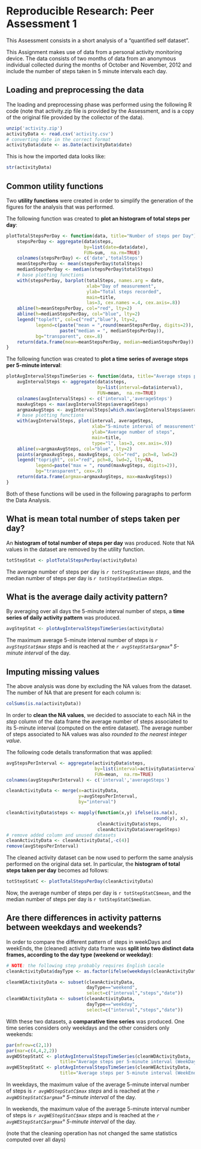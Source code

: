 # Reproducible Research: Peer Assessment 1

This Assessment consists in a short analysis of a "quantified self dataset".

This Assignment makes use of data from a personal activity monitoring device. The data consists of two months of data from an anonymous individual collected during the months of October and November, 2012 and include the number of steps taken in 5 minute intervals each day.

## Loading and preprocessing the data
The loading and preprocessing phase was performed using the following R code (note that activity.zip file is provided by the Assessment, and is a copy of the original file provided by the collector of the data).

```r
unzip('activity.zip')
activityData <- read.csv('activity.csv')
# converting date in the correct format
activityData$date <- as.Date(activityData$date)
```

This is how the imported data looks like:
```r
str(activityData)
```

## Common utility functions
Two **utility functions** were created in order to simplify the generation of the figures for the analysis that was performed.

The following function was created to **plot an histogram of total steps per day**:

```r
plotTotalStepsPerDay <- function(data, title="Number of steps per Day") {
    stepsPerDay <- aggregate(data$steps,
                             by=list(date=data$date),
                             FUN=sum,  na.rm=TRUE)
    colnames(stepsPerDay) <- c('date','totalSteps')
    meanStepsPerDay <- mean(stepsPerDay$totalSteps)
    medianStepsPerDay <- median(stepsPerDay$totalSteps)
    # base plotting functions
    with(stepsPerDay, barplot(totalSteps, names.arg = date,
                              xlab="Day of measurement",
                              ylab="Total steps recorded",
                              main=title,
                              las=3, cex.names =.4, cex.axis=.8))
    abline(h=meanStepsPerDay, col="red", lty=2)
    abline(h=medianStepsPerDay, col="blue", lty=2)
    legend("topleft", col=c("red","blue"), lty=2,
           legend=c(paste("mean = ",round(meanStepsPerDay, digits=2)),
                    paste("median = ", medianStepsPerDay)),
           bg="transparent", cex=.8)
    return(data.frame(mean=meanStepsPerDay, median=medianStepsPerDay))
}
```

The following function was created to **plot a time series of average steps per 5-minute interval**:
```r
plotAvgIntervalStepsTimeSeries <- function(data, title="Average steps per 5-minute interval"){
    avgIntervalSteps <- aggregate(data$steps,
                                  by=list(interval=data$interval),
                                  FUN=mean,  na.rm=TRUE)
    colnames(avgIntervalSteps) <- c('interval','averageSteps')
    maxAvgSteps <- max(avgIntervalSteps$averageSteps)
    argmaxAvgSteps <- avgIntervalSteps[which.max(avgIntervalSteps$averageSteps),]$interval
    # base plotting functions
    with(avgIntervalSteps, plot(interval, averageSteps,
                                xlab="5-minute interval of measurement",
                                ylab="Average number of steps",
                                main=title,
                                type="l", las=3, cex.axis=.9))
    abline(v=argmaxAvgSteps, col="blue", lty=2)
    points(argmaxAvgSteps, maxAvgSteps, col="red", pch=8, lwd=2)
    legend("topright", col="red", pch=8, lwd=2, lty=NA,
           legend=paste("max = ", round(maxAvgSteps, digits=2)),
           bg="transparent", cex=.9)
    return(data.frame(argmax=argmaxAvgSteps, max=maxAvgSteps))
}
```

Both of these functions will be used in the following paragraphs to perform the Data Analysis.

## What is mean total number of steps taken per day?
An **histogram of total number of steps per day** was produced. Note that NA values in the dataset are removed by the utility function.

```r
totStepStat <- plotTotalStepsPerDay(activityData)
```

The average number of steps per day is *`r totStepStat$mean` steps*, and the median number of steps per day is *`r totStepStat$median` steps*.

## What is the average daily activity pattern?
By averaging over all days the 5-minute interval number of steps, a **time series of daily activity pattern** was produced.

```r
avgStepStat <- plotAvgIntervalStepsTimeSeries(activityData)
```

The maximum average 5-minute interval number of steps is *`r avgStepStat$max` steps* and is reached at the *`r avgStepStat$argmax`° 5-minute interval* of the day.

## Imputing missing values
The above analysis was done by excluding the NA values from the dataset. The number of NA that are present for each column is:
```r
colSums(is.na(activityData))
```

In order to **clean the NA values**, we decided to associate to each NA in the *step* column of the data frame the average number of steps associated to its 5-minute interval (computed on the entire dataset). The average number of steps associated to NA values was also *rounded to the nearest integer value*.

The following code details transformation that was applied:
```r
avgStepsPerInterval <- aggregate(activityData$steps,
                                 by=list(interval=activityData$interval),
                                 FUN=mean,  na.rm=TRUE)
colnames(avgStepsPerInterval) <- c('interval','averageSteps')

cleanActivityData <- merge(x=activityData,
                           y=avgStepsPerInterval,
                           by="interval")

cleanActivityData$steps <- mapply(function(x,y) ifelse(is.na(x),
                                                       round(y), x),
                                  cleanActivityData$steps,
                                  cleanActivityData$averageSteps)
# remove added column and unused datasets
cleanActivityData <- cleanActivityData[,-c(4)]
remove(avgStepsPerInterval)
```

The cleaned activity dataset can be now used to perform the same analysis performed on the original data set. In particular, the **histogram of total steps taken per day** becomes ad follows:
```r
totStepStatC <- plotTotalStepsPerDay(cleanActivityData)
```

Now, the average number of steps per day is `r totStepStatC$mean`, and the median number of steps per day is `r totStepStatC$median`.


## Are there differences in activity patterns between weekdays and weekends?
In order to compare the different pattern of steps in weekDays and weekEnds, the (cleaned) activity data frame was **split into two distinct data frames, according to the day type (weekend or weekday)**:
```r
# NOTE: the following step probably requires English Locale
cleanActivityData$dayType <- as.factor(ifelse(weekdays(cleanActivityData$date) %in% c("Saturday", "Sunday"),"weekend","weekday"))

cleanWEActivityData <- subset(cleanActivityData,
                              dayType=="weekend",
                              select=c("interval","steps","date"))
cleanWDActivityData <- subset(cleanActivityData,
                              dayType=="weekday",
                              select=c("interval","steps","date"))
```

With these two datasets, a **comparative time series** was produced. One time series considers only weekdays and the other considers only weekends:
```r
par(mfrow=c(2,1))
par(mar=c(4,4,2,2))
avgWDStepStatC <- plotAvgIntervalStepsTimeSeries(cleanWDActivityData,
                    title="Average steps per 5-minute interval (WeekDay)")
avgWEStepStatC <- plotAvgIntervalStepsTimeSeries(cleanWEActivityData,
                    title="Average steps per 5-minute interval (WeekEnd)")
```

In weekdays, the maximum value of the average 5-minute interval number of steps is *`r avgWDStepStatC$max` steps* and is reached at the *`r avgWDStepStatC$argmax`° 5-minute interval* of the day.

In weekends, the maximum value of the average 5-minute interval number of steps is *`r avgWEStepStatC$max` steps* and is reached at the *`r avgWEStepStatC$argmax`° 5-minute interval* of the day.

(note that the cleaning operation has not changed the same statistics computed over all days)
